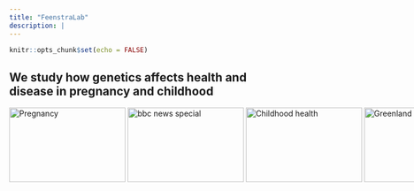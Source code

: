 ---
title: "FeenstraLab"
description: |
---

```{r setup, include=FALSE}
knitr::opts_chunk$set(echo = FALSE)
```

## We study how genetics affects health and disease in pregnancy and childhood

```{=html}
<style>  
body{  
background-image:url("./images/dna.jpg");  
background-size: 100%;
}  
</style>
```
::: {style="width: 2000px; height: 101px;"}

<img src="https://cdn.pixabay.com/photo/2017/08/12/18/59/pregnant-2635034_1280.jpg" alt="Pregnancy" width="210" height="135"/> 
<img src="./images/dna.jpg" alt="bbc news special" width="210" height="135"/> 
<img src="https://cdn.pixabay.com/photo/2022/01/14/15/05/teddy-bear-6937569_1280.jpg" alt="Childhood health" width="210" height="135"/>
<img src="https://cdn.pixabay.com/photo/2022/01/18/23/09/greenland-6948495_1280.jpg" alt="Greenland" width="210" height="135"/>
:::

